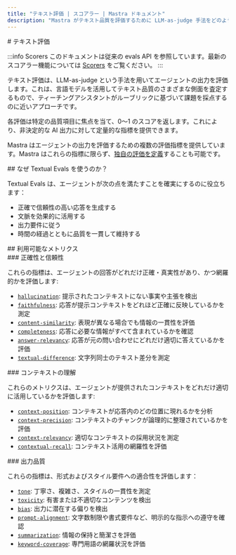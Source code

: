 ```yaml
---
title: "テキスト評価 | スコアラー | Mastra ドキュメント"
description: "Mastra がテキスト品質を評価するために LLM-as-judge 手法をどのように用いるかを理解する。"
---
```


<div id="textual-evals">
  # テキスト評価
</div>

:::info Scorers
このドキュメントは従来の evals API を参照しています。最新のスコアラー機能については [Scorers](/docs/scorers/overview) をご覧ください。
:::

テキスト評価は、LLM-as-judge という手法を用いてエージェントの出力を評価します。これは、言語モデルを活用してテキスト品質のさまざまな側面を査定するもので、ティーチングアシスタントがルーブリックに基づいて課題を採点するのに近いアプローチです。

各評価は特定の品質項目に焦点を当て、0〜1 のスコアを返します。これにより、非決定的な AI 出力に対して定量的な指標を提供できます。

Mastra はエージェントの出力を評価するための複数の評価指標を提供しています。Mastra はこれらの指標に限らず、[独自の評価を定義](/docs/scorers/evals-old-api/custom-eval)することも可能です。

<div id="why-use-textual-evals">
  ## なぜ Textual Evals を使うのか？
</div>

Textual Evals は、エージェントが次の点を満たすことを確実にするのに役立ちます：

- 正確で信頼性の高い応答を生成する
- 文脈を効果的に活用する
- 出力要件に従う
- 時間の経過とともに品質を一貫して維持する

<div id="available-metrics">
  ## 利用可能なメトリクス
</div>

<div id="accuracy-and-reliability">
  ### 正確性と信頼性
</div>

これらの指標は、エージェントの回答がどれだけ正確・真実性があり、かつ網羅的かを評価します:

- [`hallucination`](/reference/evals/hallucination): 提示されたコンテキストにない事実や主張を検出
- [`faithfulness`](/reference/evals/faithfulness): 応答が提示コンテキストをどれほど正確に反映しているかを測定
- [`content-similarity`](/reference/evals/content-similarity): 表現が異なる場合でも情報の一貫性を評価
- [`completeness`](/reference/evals/completeness): 応答に必要な情報がすべて含まれているかを確認
- [`answer-relevancy`](/reference/evals/answer-relevancy): 応答が元の問い合わせにどれだけ適切に答えているかを評価
- [`textual-difference`](/reference/evals/textual-difference): 文字列同士のテキスト差分を測定

<div id="understanding-context">
  ### コンテキストの理解
</div>

これらのメトリクスは、エージェントが提供されたコンテキストをどれだけ適切に活用しているかを評価します:

- [`context-position`](/reference/evals/context-position): コンテキストが応答内のどの位置に現れるかを分析
- [`context-precision`](/reference/evals/context-precision): コンテキストのチャンクが論理的に整理されているかを評価
- [`context-relevancy`](/reference/evals/context-relevancy): 適切なコンテキストの採用状況を測定
- [`contextual-recall`](/reference/evals/contextual-recall): コンテキスト活用の網羅性を評価

<div id="output-quality">
  ### 出力品質
</div>

これらの指標は、形式およびスタイル要件への適合性を評価します：

- [`tone`](/reference/evals/tone-consistency): 丁寧さ、複雑さ、スタイルの一貫性を測定
- [`toxicity`](/reference/evals/toxicity): 有害または不適切なコンテンツを検出
- [`bias`](/reference/evals/bias): 出力に潜在する偏りを検出
- [`prompt-alignment`](/reference/evals/prompt-alignment): 文字数制限や書式要件など、明示的な指示への遵守を確認
- [`summarization`](/reference/evals/summarization): 情報の保持と簡潔さを評価
- [`keyword-coverage`](/reference/evals/keyword-coverage): 専門用語の網羅状況を評価
